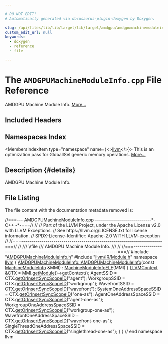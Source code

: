 ```yaml
---

# DO NOT EDIT!
# Automatically generated via docusaurus-plugin-doxygen by Doxygen.

slug: /api/files/lib/lib/target/lib/target/amdgpu/amdgpumachinemoduleinfo-cpp
custom_edit_url: null
keywords:
  - doxygen
  - reference
  - file

---
```





# The `AMDGPUMachineModuleInfo.cpp` File Reference

<DoxygenPage pluginConfig={pluginConfig}>

AMDGPU Machine Module Info. <a href="#details">More...</a>

## Included Headers

<IncludesList>
<IncludesListItem
  filePath="AMDGPUMachineModuleInfo.h"
  permalink="/docs/api/files/lib/lib/target/lib/target/amdgpu/amdgpumachinemoduleinfo-h"
  isLocal="true" />
<IncludesListItem
  filePath="llvm/IR/Module.h"
  permalink="/docs/api/files/include/include/llvm/include/llvm/ir/module-h"
  isLocal="true" />
</IncludesList>

## Namespaces Index

<MembersIndex>

<MembersIndexItem
  type="namespace"
  name={<><a href="/docs/api/namespaces/llvm">llvm</a></>}>
This is an optimization pass for GlobalISel generic memory operations. <a href="/docs/api/namespaces/llvm/#details">More...</a>
</MembersIndexItem>

</MembersIndex>

## Description {#details}

AMDGPU Machine Module Info.

## File Listing

The file content with the documentation metadata removed is:

<ProgramListing>

<Link id="l00001" /><CodeLine lineNumber="1"><Highlight kind="comment">//===--- AMDGPUMachineModuleInfo.cpp ----------------------------&#42;- C++ -&#42;-===//</Highlight><Highlight kind="normal"></Highlight></CodeLine>
<Link id="l00002" /><CodeLine lineNumber="2"><Highlight kind="normal"></Highlight><Highlight kind="comment">//</Highlight><Highlight kind="normal"></Highlight></CodeLine>
<Link id="l00003" /><CodeLine lineNumber="3"><Highlight kind="normal"></Highlight><Highlight kind="comment">// Part of the LLVM Project, under the Apache License v2.0 with LLVM Exceptions.</Highlight><Highlight kind="normal"></Highlight></CodeLine>
<Link id="l00004" /><CodeLine lineNumber="4"><Highlight kind="normal"></Highlight><Highlight kind="comment">// See https://llvm.org/LICENSE.txt for license information.</Highlight><Highlight kind="normal"></Highlight></CodeLine>
<Link id="l00005" /><CodeLine lineNumber="5"><Highlight kind="normal"></Highlight><Highlight kind="comment">// SPDX-License-Identifier: Apache-2.0 WITH LLVM-exception</Highlight><Highlight kind="normal"></Highlight></CodeLine>
<Link id="l00006" /><CodeLine lineNumber="6"><Highlight kind="normal"></Highlight><Highlight kind="comment">//</Highlight><Highlight kind="normal"></Highlight></CodeLine>
<Link id="l00007" /><CodeLine lineNumber="7"><Highlight kind="normal"></Highlight><Highlight kind="comment">//===----------------------------------------------------------------------===//</Highlight><Highlight kind="normal"></Highlight></CodeLine>
<Link id="l00008" /><CodeLine lineNumber="8"><Highlight kind="normal"></Highlight><Highlight kind="comment">//</Highlight><Highlight kind="comment"></Highlight></CodeLine>
<Link id="l00009" /><CodeLine lineNumber="9"><Highlight kind="comment">/// \\file</Highlight></CodeLine>
<Link id="l00010" /><CodeLine lineNumber="10"><Highlight kind="comment">/// AMDGPU Machine Module Info.</Highlight></CodeLine>
<Link id="l00011" /><CodeLine lineNumber="11"><Highlight kind="comment">///</Highlight><Highlight kind="normal"></Highlight></CodeLine>
<Link id="l00012" /><CodeLine lineNumber="12"><Highlight kind="normal"></Highlight><Highlight kind="comment">//</Highlight><Highlight kind="normal"></Highlight></CodeLine>
<Link id="l00013" /><CodeLine lineNumber="13"><Highlight kind="normal"></Highlight><Highlight kind="comment">//===----------------------------------------------------------------------===//</Highlight><Highlight kind="normal"></Highlight></CodeLine>
<Link id="l00014" /><CodeLine lineNumber="14"><Highlight kind="normal"></Highlight></CodeLine>
<Link id="l00015" /><CodeLine lineNumber="15"><Highlight kind="normal"></Highlight><Highlight kind="preprocessor">#include &quot;<a href="/docs/api/files/lib/lib/target/lib/target/amdgpu/amdgpumachinemoduleinfo-h">AMDGPUMachineModuleInfo.h</a>&quot;</Highlight><Highlight kind="normal"></Highlight></CodeLine>
<Link id="l00016" /><CodeLine lineNumber="16"><Highlight kind="normal"></Highlight><Highlight kind="preprocessor">#include &quot;<a href="/docs/api/files/include/include/llvm/include/llvm/ir/module-h">llvm/IR/Module.h</a>&quot;</Highlight><Highlight kind="normal"></Highlight></CodeLine>
<Link id="l00017" /><CodeLine lineNumber="17"><Highlight kind="normal"></Highlight></CodeLine>
<Link id="l00018" /><CodeLine lineNumber="18"><Highlight kind="normal"></Highlight><Highlight kind="keyword">namespace </Highlight><Highlight kind="normal"><a href="/docs/api/namespaces/llvm">llvm</a> &#123;</Highlight></CodeLine>
<Link id="l00019" /><CodeLine lineNumber="19"><Highlight kind="normal"></Highlight></CodeLine>
<Link id="l00020" /><CodeLine lineNumber="20" lineLink="/docs/api/classes/llvm/amdgpumachinemoduleinfo/#ae8cd76b599873138cddf10f91e7bcad0"><Highlight kind="normal"><a href="/docs/api/classes/llvm/amdgpumachinemoduleinfo/#ae8cd76b599873138cddf10f91e7bcad0">AMDGPUMachineModuleInfo::AMDGPUMachineModuleInfo</a>(</Highlight><Highlight kind="keyword">const</Highlight><Highlight kind="normal"> <a href="/docs/api/classes/llvm/machinemoduleinfo">MachineModuleInfo</a> &amp;MMI)</Highlight></CodeLine>
<Link id="l00021" /><CodeLine lineNumber="21"><Highlight kind="normal">    : <a href="/docs/api/classes/llvm/machinemoduleinfoelf/#a10fcc9cad3c4fe08af16f7ca8c14110d">MachineModuleInfoELF</a>(MMI) &#123;</Highlight></CodeLine>
<Link id="l00022" /><CodeLine lineNumber="22"><Highlight kind="normal">  <a href="/docs/api/classes/llvm/llvmcontext">LLVMContext</a> &amp;CTX = MMI.<a href="/docs/api/classes/llvm/machinemoduleinfo/#a6a05f73ad80e58a532ea879ccc166b66">getModule</a>()-&gt;getContext();</Highlight></CodeLine>
<Link id="l00023" /><CodeLine lineNumber="23"><Highlight kind="normal">  AgentSSID = CTX.<a href="/docs/api/classes/llvm/llvmcontext/#adc484415b469ae5d438c3fd803ca3a4f">getOrInsertSyncScopeID</a>(</Highlight><Highlight kind="stringliteral">&quot;agent&quot;</Highlight><Highlight kind="normal">);</Highlight></CodeLine>
<Link id="l00024" /><CodeLine lineNumber="24"><Highlight kind="normal">  WorkgroupSSID = CTX.<a href="/docs/api/classes/llvm/llvmcontext/#adc484415b469ae5d438c3fd803ca3a4f">getOrInsertSyncScopeID</a>(</Highlight><Highlight kind="stringliteral">&quot;workgroup&quot;</Highlight><Highlight kind="normal">);</Highlight></CodeLine>
<Link id="l00025" /><CodeLine lineNumber="25"><Highlight kind="normal">  WavefrontSSID = CTX.<a href="/docs/api/classes/llvm/llvmcontext/#adc484415b469ae5d438c3fd803ca3a4f">getOrInsertSyncScopeID</a>(</Highlight><Highlight kind="stringliteral">&quot;wavefront&quot;</Highlight><Highlight kind="normal">);</Highlight></CodeLine>
<Link id="l00026" /><CodeLine lineNumber="26"><Highlight kind="normal">  SystemOneAddressSpaceSSID =</Highlight></CodeLine>
<Link id="l00027" /><CodeLine lineNumber="27"><Highlight kind="normal">      CTX.<a href="/docs/api/classes/llvm/llvmcontext/#adc484415b469ae5d438c3fd803ca3a4f">getOrInsertSyncScopeID</a>(</Highlight><Highlight kind="stringliteral">&quot;one-as&quot;</Highlight><Highlight kind="normal">);</Highlight></CodeLine>
<Link id="l00028" /><CodeLine lineNumber="28"><Highlight kind="normal">  AgentOneAddressSpaceSSID =</Highlight></CodeLine>
<Link id="l00029" /><CodeLine lineNumber="29"><Highlight kind="normal">      CTX.<a href="/docs/api/classes/llvm/llvmcontext/#adc484415b469ae5d438c3fd803ca3a4f">getOrInsertSyncScopeID</a>(</Highlight><Highlight kind="stringliteral">&quot;agent-one-as&quot;</Highlight><Highlight kind="normal">);</Highlight></CodeLine>
<Link id="l00030" /><CodeLine lineNumber="30"><Highlight kind="normal">  WorkgroupOneAddressSpaceSSID =</Highlight></CodeLine>
<Link id="l00031" /><CodeLine lineNumber="31"><Highlight kind="normal">      CTX.<a href="/docs/api/classes/llvm/llvmcontext/#adc484415b469ae5d438c3fd803ca3a4f">getOrInsertSyncScopeID</a>(</Highlight><Highlight kind="stringliteral">&quot;workgroup-one-as&quot;</Highlight><Highlight kind="normal">);</Highlight></CodeLine>
<Link id="l00032" /><CodeLine lineNumber="32"><Highlight kind="normal">  WavefrontOneAddressSpaceSSID =</Highlight></CodeLine>
<Link id="l00033" /><CodeLine lineNumber="33"><Highlight kind="normal">      CTX.<a href="/docs/api/classes/llvm/llvmcontext/#adc484415b469ae5d438c3fd803ca3a4f">getOrInsertSyncScopeID</a>(</Highlight><Highlight kind="stringliteral">&quot;wavefront-one-as&quot;</Highlight><Highlight kind="normal">);</Highlight></CodeLine>
<Link id="l00034" /><CodeLine lineNumber="34"><Highlight kind="normal">  SingleThreadOneAddressSpaceSSID =</Highlight></CodeLine>
<Link id="l00035" /><CodeLine lineNumber="35"><Highlight kind="normal">      CTX.<a href="/docs/api/classes/llvm/llvmcontext/#adc484415b469ae5d438c3fd803ca3a4f">getOrInsertSyncScopeID</a>(</Highlight><Highlight kind="stringliteral">&quot;singlethread-one-as&quot;</Highlight><Highlight kind="normal">);</Highlight></CodeLine>
<Link id="l00036" /><CodeLine lineNumber="36"><Highlight kind="normal">&#125;</Highlight></CodeLine>
<Link id="l00037" /><CodeLine lineNumber="37"><Highlight kind="normal"></Highlight></CodeLine>
<Link id="l00038" /><CodeLine lineNumber="38"><Highlight kind="normal">&#125; </Highlight><Highlight kind="comment">// end namespace llvm</Highlight><Highlight kind="normal"></Highlight></CodeLine>

</ProgramListing>

</DoxygenPage>
